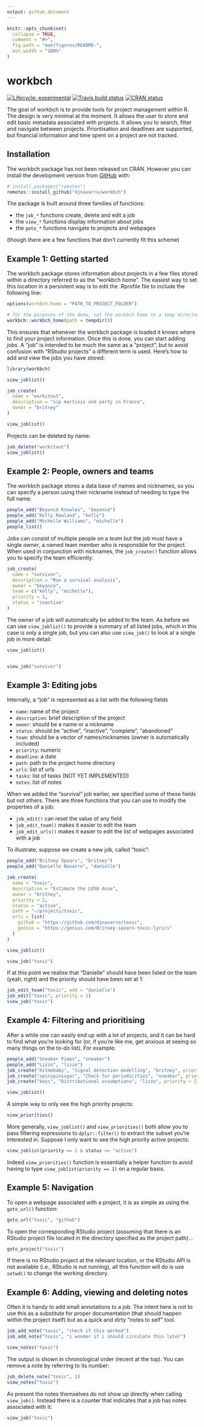 ```yaml
---
output: github_document
---
```


<!-- README.md is generated from README.Rmd. Please edit that file -->

```r
knitr::opts_chunk$set(
  collapse = TRUE,
  comment = "#>",
  fig.path = "man/figures/README-",
  out.width = "100%"
)
```
# workbch

<!-- badges: start -->
[![Lifecycle: experimental](https://img.shields.io/badge/lifecycle-experimental-orange.svg)](https://www.tidyverse.org/lifecycle/#experimental)
[![Travis build status](https://travis-ci.org/djnavarro/workbch.svg?branch=master)](https://travis-ci.org/djnavarro/workbch)
[![CRAN status](https://www.r-pkg.org/badges/version/workbch)](https://cran.r-project.org/package=workbch)
<!-- badges: end -->

The goal of workbch is to provide tools for project management within R. The 
design is very minimal at the moment. It allows the user to store and edit 
basic metadata associated with projects. It allows you to search, filter and 
navigate between projects. Prioritisation and deadlines are supported, but 
financial information and time spent on a project are not tracked. 

## Installation

The workbch package has not been released on CRAN. However you can install the
development version from [GitHub](https://github.com/) with:

``` r
# install.packages("remotes")
remotes::install_github("djnavarro/workbch")
```

The package is built around three families of functions:

- the `job_*` functions create, delete and edit a job
- the `view_*` functions display information about jobs
- the `goto_*` functions navigate to projects and webpages

(though there are a few functions that don't currently fit this scheme)

## Example 1: Getting started

The workbch package stores information about projects in a few files stored
within a directory referred to as the "workbch home". The easiest way to set
this location in a persistent way is to edit the .Rprofile file to include
the following line:

```r
options(workbch.home = "PATH_TO_PROJECT_FOLDER")
```
```r
# for the purposes of the demo, set the workbch home to a temp directory 
workbch::workbch_home(path = tempdir())
```

This ensures that whenever the workbch package is loaded it knows where to find your project information. Once this is done, you can start adding *jobs*. A "job" is intended to be much the same as a "project", but to avoid confusion with "RStudio projects" a different term is used. Here's how to add and view the jobs you have stored:

```r
library(workbch)

view_joblist()

job_create(
  name = "workitout", 
  description = "sip martinis and party in France", 
  owner = "britney"
)

view_joblist()
```

Projects can be deleted by name:

```r
job_delete("workitout")
view_joblist()
```

## Example 2: People, owners and teams

The workbch package stores a data base of names and nicknames, so you can specify a person using their nickname instead of needing to type the full name:

```r
people_add("Beyoncé Knowles", "beyonce")
people_add("Kelly Rowland", "kelly")
people_add("Michelle Williams", "michelle")
people_list()
```

Jobs can consist of multiple people on a *team* but the job must have a single *owner*, a named team member who is responsible for the project. When used in conjunction with nicknames, the `job_create()` function allows you to specify the team efficiently:

```r
job_create(
  name = "survivor",
  description = "Run a survival analysis",
  owner = "beyonce",
  team = c("kelly", "michelle"),
  priority = 1,
  status = "inactive"
)
```

The owner of a job will automatically be added to the team. As before we can use `view_joblist()` to provide a summary of all listed jobs, which in this case is only a single job, but you can also use `view_job()` to look at a single job in more detail:

```r
view_joblist()


view_job("survivor")
```


## Example 3: Editing jobs

Internally, a "job" is represented as a list with the following fields

- `name`: name of the project
- `description`: brief description of the project
- `owner`: should be a name or a nickname
- `status`: should be "active", "inactive", "complete", "abandoned"
- `team`: should be a vector of names/nicknames (owner is automatically included)
- `priority`: numeric
- `deadline`: a date
- `path`: path to the project home directory
- `urls`: list of urls
- `tasks`: list of tasks (NOT YET IMPLEMENTED)
- `notes`: list of notes

When we added the "survival" job earlier, we specified some of these fields but not others. There are three functions that you can use to modify the properties of a job:

- `job_edit()` can reset the value of any field
- `job_edit_team()` makes it easier to edit the team
- `job_edit_urls()` makes it easier to edit the list of webpages associated with a job

To illustrate, suppose we create a new job, called "toxic":

```r
people_add("Britney Spears", "britney")
people_add("Danielle Navarro", "danielle")

job_create(
  name = "toxic",
  description = "Estimate the LD50 dose",
  owner = "britney",
  priority = 2,
  status = "active",
  path = "~/projects/toxic",
  urls = list(
    github = "https://github.com/djnavarro/toxic",
    genius = "https://genius.com/Britney-spears-toxic-lyrics"
  )
)

view_joblist()

view_job("toxic")
```

If at this point we realise that "Danielle" should have been listed on the team (yeah, right) and the priority should have been set at 1:

```r
job_edit_team("toxic", add = "danielle")
job_edit("toxic", priority = 1)
view_job("toxic")
```

## Example 4: Filtering and prioritising

After a while one can easily end up with a lot of projects, and it can be hard to find what you're looking for (or, if you're like me, get anxious at seeing so many things on the to-do list). For example:

```r
people_add("Sneaker Pimps", "sneaker")
people_add("Lizzo", "lizzo")
job_create("hitmebaby", "Signal detection modelling", "britney", priority = 2)
job_create("spinspinsugar", "Check for periodicities", "sneaker", priority = 1)
job_create("boys", "Distributional assumptions", "lizzo", priority = 2)
```
```r
view_joblist()
```

A simple way to only see the high priority projects:

```r
view_priorities()
```

More generally, `view_joblist()` and `view_priorities()` both allow you to pass filtering expressions to `dplyr::filter()` to extract the subset you're interested in. Suppose I only want to see the high priority active projects:

```r
view_joblist(priority == 1 & status == "active")
```

Indeed `view_priorities()` function is essentially a helper function to avoid having to type `view_joblist(priority == 1)` on a regular basis. 

## Example 5: Navigation

To open a webpage associated with a project, it is as simple as using the `goto_url()` function:

```r
goto_url("toxic", "github")
```

To open the corresponding RStudio project (assuming that there is an RStudio project file located in the directory specified as the project path)...

```r
goto_project("toxic")
```

If there is no RStudio project at the relevant location, or the RStudio API is not available (i.e., RStudio is not running), all this function will do is use `setwd()` to change the working directory.

## Example 6: Adding, viewing and deleting notes

Often it is handy to add small annotations to a job. The intent here is not to use this as a substitute for proper documentation (that should happen within the project itself) but as a quick and dirty "notes to self" tool. 

```r
job_add_note("toxic", "check if this worked")
job_add_note("toxic", "i wonder if i should circulate this later")

view_notes("toxic")
```

The output is shown in chronological order (recent at the top). You can remove a note by referring to its number:

```r
job_delete_note("toxic", 1)
view_notes("toxic")
```

As present the notes themselves do not show up directly when calling `view_job()`. Instead there is a counter that indicates that a job has notes associated with it:

```r
view_job("toxic")
```

